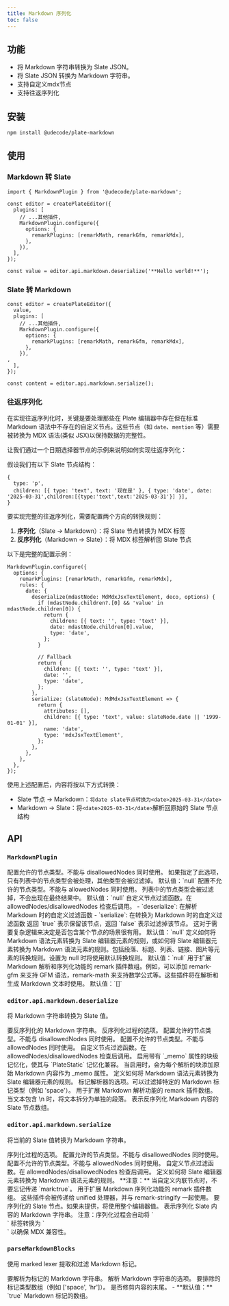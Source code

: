 ```yaml
---
title: Markdown 序列化
toc: false
---
```


<ComponentPreview name="markdown-demo" />

<PackageInfo>

## 功能

- 将 Markdown 字符串转换为 Slate JSON。
- 将 Slate JSON 转换为 Markdown 字符串。
- 支持自定义mdx节点
- 支持往返序列化

</PackageInfo>

## 安装

```bash
npm install @udecode/plate-markdown
```

## 使用

### Markdown 转 Slate

```tsx
import { MarkdownPlugin } from '@udecode/plate-markdown';

const editor = createPlateEditor({ 
  plugins: [
    // ...其他插件,
    MarkdownPlugin.configure({
      options: {
        remarkPlugins: [remarkMath, remarkGfm, remarkMdx],
      },
    }),
  ],
});

const value = editor.api.markdown.deserialize('**Hello world!**');
```

<ComponentPreview name="markdown-to-slate-demo" />

### Slate 转 Markdown


```tsx
const editor = createPlateEditor({ 
  value,
  plugins: [
    // ...其他插件,
    MarkdownPlugin.configure({
      options: {
        remarkPlugins: [remarkMath, remarkGfm, remarkMdx],
      },
    }),
,
  ],
});

const content = editor.api.markdown.serialize();
```

### 往返序列化

在实现往返序列化时，关键是要处理那些在 Plate 编辑器中存在但在标准 Markdown 语法中不存在的自定义节点。这些节点（如 `date`、`mention` 等）需要被转换为 MDX 语法(类似 JSX)以保持数据的完整性。

让我们通过一个日期选择器节点的示例来说明如何实现往返序列化：

假设我们有以下 Slate 节点结构：
```tsx
{
  type: 'p',
  children: [{ type: 'text', text: '现在是' }, { type: 'date', date: '2025-03-31',children:[{type:'text',text:'2025-03-31'}] }],
}
```

要实现完整的往返序列化，需要配置两个方向的转换规则：

1. **序列化**（Slate → Markdown）：将 Slate 节点转换为 MDX 标签
2. **反序列化**（Markdown → Slate）：将 MDX 标签解析回 Slate 节点

以下是完整的配置示例：
```tsx
MarkdownPlugin.configure({
  options: {
    remarkPlugins: [remarkMath, remarkGfm, remarkMdx],
    rules: {
      date: {
        deserialize(mdastNode: MdMdxJsxTextElement, deco, options) {
          if (mdastNode.children?.[0] && 'value' in mdastNode.children[0]) {
            return {
              children: [{ text: '', type: 'text' }],
              date: mdastNode.children[0].value,
              type: 'date',
            };
          }

          // Fallback
          return {
            children: [{ text: '', type: 'text' }],
            date: '',
            type: 'date',
          };
        },
        serialize: (slateNode): MdMdxJsxTextElement => {
          return {
            attributes: [],
            children: [{ type: 'text', value: slateNode.date || '1999-01-01' }],
            name: 'date',
            type: 'mdxJsxTextElement',
          };
        },
      },
    },
  },
});
```

使用上述配置后，内容将按以下方式转换：

- Slate 节点 → Markdown：`将date slate节点转换为<date>2025-03-31</date>`
- Markdown → Slate：将`<date>2025-03-31</date>`解析回原始的 Slate 节点结构


## API

### `MarkdownPlugin`

<API name="MarkdownPlugin">
<APIOptions>
  <APIItem name="allowedNodes" type="NodesConfig | null">
    配置允许的节点类型。不能与 disallowedNodes 同时使用。
    如果指定了此选项，只有列表中的节点类型会被处理，其他类型会被过滤掉。
    默认值：`null`
  </APIItem>
  <APIItem name="disallowedNodes" type="NodesConfig | null">
    配置不允许的节点类型。不能与 allowedNodes 同时使用。
    列表中的节点类型会被过滤掉，不会出现在最终结果中。
    默认值：`null`
  </APIItem>
  <APIItem name="allowNode" type="AllowNodeConfig">
    自定义节点过滤函数。在 allowedNodes/disallowedNodes 检查后调用。
    - `deserialize`: 在解析 Markdown 时的自定义过滤函数
    - `serialize`: 在转换为 Markdown 时的自定义过滤函数
    返回 `true` 表示保留该节点，返回 `false` 表示过滤掉该节点。
    这对于需要复杂逻辑来决定是否包含某个节点的场景很有用。
    默认值：`null`
  </APIItem>
  <APIItem name="rules" type="TRules | null">
    定义如何将 Markdown 语法元素转换为 Slate 编辑器元素的规则，或如何将 Slate 编辑器元素转换为 Markdown 语法元素的规则。包括段落、标题、列表、链接、图片等元素的转换规则。设置为 null 时将使用默认转换规则。
    默认值：`null`
  </APIItem>
  <APIItem name="remarkPlugins" type="Plugin[]">
    用于扩展 Markdown 解析和序列化功能的 remark 插件数组。例如，可以添加 remark-gfm 来支持 GFM 语法，remark-math 来支持数学公式等。这些插件将在解析和生成 Markdown 文本时使用。
    默认值：`[]`
  </APIItem>
</APIOptions>
</API>

### `editor.api.markdown.deserialize`

将 Markdown 字符串转换为 Slate 值。

<API name="deserialize">
<APIParameters>
  <APIItem name="markdown" type="string">
    要反序列化的 Markdown 字符串。
  </APIItem>
  <APIItem name="options" type="DeserializeMdOptions" optional>
    反序列化过程的选项。
  </APIItem>
</APIParameters>

<APIOptions type="DeserializeMdOptions">
  <APIItem name="allowedNodes" type="NodesConfig" optional>
    配置允许的节点类型。不能与 disallowedNodes 同时使用。
  </APIItem>
  <APIItem name="disallowedNodes" type="NodesConfig" optional>
    配置不允许的节点类型。不能与 allowedNodes 同时使用。
  </APIItem>
  <APIItem name="allowNode" type="AllowNodeConfig" optional>
    自定义节点过滤函数。在 allowedNodes/disallowedNodes 检查后调用。
  </APIItem>
  <APIItem name="memoize" type="boolean" optional>
    启用带有 `_memo` 属性的块级记忆化，使其与 `PlateStatic` 记忆化兼容。
    当启用时，会为每个解析的块添加原始 Markdown 内容作为 _memo 属性。
  </APIItem>
  <APIItem name="rules" type="TRules" optional>
    定义如何将 Markdown 语法元素转换为 Slate 编辑器元素的规则。
  </APIItem>
  <APIItem name="parser" type="ParseMarkdownBlocksOptions" optional>
    标记解析器的选项。可以过滤掉特定的 Markdown 标记类型（例如 'space'）。
  </APIItem>
  <APIItem name="remarkPlugins" type="Plugin[]" optional>
    用于扩展 Markdown 解析功能的 remark 插件数组。
  </APIItem>
  <APIItem name="splitLineBreaks" type="boolean" optional>
    当文本包含 \n 时，将文本拆分为单独的段落。
  </APIItem>
</APIOptions>
    
<APIReturns type="Descendant[]">
    表示反序列化 Markdown 内容的 Slate 节点数组。
</APIReturns>
</API>

### `editor.api.markdown.serialize`

将当前的 Slate 值转换为 Markdown 字符串。

<API name="serialize">
<APIParameters>
  <APIItem name="options" type="SerializeMdOptions" optional>
    序列化过程的选项。
  </APIItem>
</APIParameters>

<APIOptions type="SerializeMdOptions">
  <APIItem name="allowedNodes" type="NodesConfig" optional>
    配置允许的节点类型。不能与 disallowedNodes 同时使用。
  </APIItem>
  <APIItem name="disallowedNodes" type="NodesConfig" optional>
    配置不允许的节点类型。不能与 allowedNodes 同时使用。
  </APIItem>
  <APIItem name="allowNode" type="AllowNodeConfig" optional>
    自定义节点过滤函数。在 allowedNodes/disallowedNodes 检查后调用。
  </APIItem>
  <APIItem name="rules" type="TRules" optional>
    定义如何将 Slate 编辑器元素转换为 Markdown 语法元素的规则。
    **注意：** 当自定义内联节点时，不要忘记传递 `mark:true`。
  </APIItem>
  <APIItem name="remarkPlugins" type="Plugin[]" optional>
    用于扩展 Markdown 序列化功能的 remark 插件数组。
    这些插件会被传递给 unified 处理器，并与 remark-stringify 一起使用。
  </APIItem>
  <APIItem name="value" type="Descendant[]" optional>
    要序列化的 Slate 节点。如果未提供，将使用整个编辑器值。
  </APIItem>
</APIOptions>

<APIReturns type="string">
  表示序列化 Slate 内容的 Markdown 字符串。
  注意：序列化过程会自动将 `<br>` 标签转换为 `<br />` 以确保 MDX 兼容性。
</APIReturns>
</API>

### `parseMarkdownBlocks`

使用 marked lexer 提取和过滤 Markdown 标记。

<API name="parseMarkdownBlocks">
<APIParameters>
  <APIItem name="markdown" type="string">
    要解析为标记的 Markdown 字符串。
  </APIItem>
  <APIItem name="options" type="ParseMarkdownBlocksOptions" optional>
    解析 Markdown 字符串的选项。
  </APIItem>
</APIParameters>

<APIOptions type="ParseMarkdownBlocksOptions">
  <APIItem name="exclude" type="string[]" optional>
    要排除的标记类型数组（例如 ['space', 'hr']）。
  </APIItem>
  <APIItem name="trim" type="boolean" optional>
    是否修剪内容的末尾。
    - **默认值：** `true`
  </APIItem>
</APIOptions>

<APIReturns type="Token[]">
  Markdown 标记的数组。
</APIReturns>
</API>